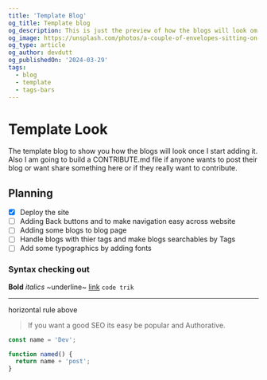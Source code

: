 ```yaml
---
title: 'Template Blog'
og_title: Template blog
og_description: This is just the preview of how the blogs will look om my blog site. This site is supported with Astro's MDX plugin by the way.
og_image: https://unsplash.com/photos/a-couple-of-envelopes-sitting-on-top-of-a-wooden-table-Uq7V-Rm4xtU
og_type: article
og_author: devdutt
og_publishedOn: '2024-03-29'
tags:
  - blog
  - template
  - tags-bars
---
```


# Template Look

The template blog to show you how the blogs will look once I start adding it. Also I am going to build a CONTRIBUTE.md file if anyone wants to post their blog or want share something here or if they really want to contribute.

## Planning

- [x] Deploy the site
- [ ] Adding Back buttons and to make navigation easy across website
- [ ] Adding some blogs to blog page
- [ ] Handle blogs with thier tags and make blogs searchables by Tags
- [ ] Add some typographics by adding fonts

### Syntax checking out

**Bold** _italics_ ~underline~ [link](https://google.com) `code trik`

---

horizontal rule above

> If you want a good SEO its easy be popular and Authorative.

```js
const name = 'Dev';

function named() {
  return name + 'post';
}
```
